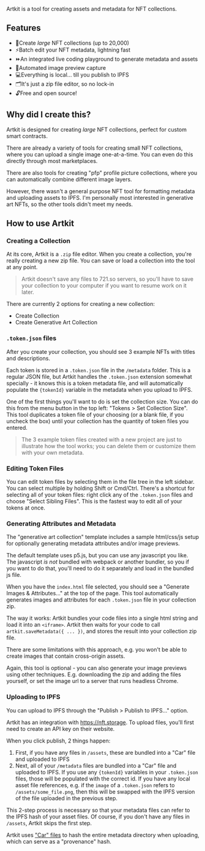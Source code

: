 
Artkit is a tool for creating assets and metadata for NFT collections.

## Features

- 🤯<SpacerHorizontal inline size={20} />Create _large_ NFT collections (up to
  20,000)
- ⚡️<SpacerHorizontal inline size={20} />Batch edit your NFT metadata,
  lightning fast
- ⏩<SpacerHorizontal inline size={20} />An integrated live coding playground to
  generate metadata and assets
- 🌆<SpacerHorizontal inline size={20} />Automated image preview capture
- 💻<SpacerHorizontal inline size={20} />Everything is local... till you publish
  to IPFS
- 🗂<SpacerHorizontal inline size={20} />It's just a zip file editor, so no
  lock-in
- 🔓<SpacerHorizontal inline size={20} />Free and open source!

## Why did I create this?

Artkit is designed for creating _large_ NFT collections, perfect for custom
smart contracts.

There are already a variety of tools for creating small NFT collections, where
you can upload a single image one-at-a-time. You can even do this directly
through most marketplaces.

There are also tools for creating "pfp" profile picture collections, where you
can automatically combine different image layers.

However, there wasn't a general purpose NFT tool for formatting metadata and
uploading assets to IPFS. I'm personally most interested in generative art NFTs,
so the other tools didn't meet my needs.

## How to use Artkit

### Creating a Collection

At its core, Artkit is a `.zip` file editor. When you create a collection,
you're really creating a new zip file. You can save or load a collection into
the tool at any point.

> Artkit doesn't save any files to 721.so servers, so you'll have to save your
> collection to your computer if you want to resume work on it later.

There are currently 2 options for creating a new collection:

- Create Collection
- Create Generative Art Collection

### `.token.json` files

After you create your collection, you should see 3 example NFTs with titles and
descriptions.

Each token is stored in a `.token.json` file in the `/metadata` folder. This is
a regular JSON file, but Artkit handles the `.token.json` extension somewhat
specially - it knows this is a token metadata file, and will automatically
populate the `{tokenId}` variable in the metadata when you upload to IPFS.

One of the first things you'll want to do is set the collection size. You can do
this from the menu button in the top left: "Tokens > Set Collection Size". This
tool duplicates a token file of your choosing (or a blank file, if you uncheck
the box) until your collection has the quantity of token files you entered.

> The 3 example token files created with a new project are just to illustrate
> how the tool works; you can delete them or customize them with your own
> metadata.

### Editing Token Files

You can edit token files by selecting them in the file tree in the left sidebar.
You can select multiple by holding Shift or Cmd/Ctrl. There's a shortcut for
selecting all of your token files: right click any of the `.token.json` files
and choose "Select Sibling Files". This is the fastest way to edit all of your
tokens at once.

### Generating Attributes and Metadata

The "generative art collection" template includes a sample html/css/js setup for
optionally generating metadata attributes and/or image previews.

The default template uses p5.js, but you can use any javascript you like. The
javascript _is not_ bundled with webpack or another bundler, so you if you want
to do that, you'll need to do it separately and load in the bundled js file.

When you have the `index.html` file selected, you should see a "Generate Images
& Attributes..." at the top of the page. This tool automatically generates
images and attributes for each `.token.json` file in your collection zip.

The way it works: Artkit bundles your code files into a single html string and
load it into an `<iframe>`. Artkit then waits for your code to call
`artkit.saveMetadata({ ... })`, and stores the result into your collection zip
file.

There are some limitations with this approach, e.g. you won't be able to create
images that contain cross-origin assets.

Again, this tool is optional - you can also generate your image previews using
other techniques. E.g. downloading the zip and adding the files yourself, or set
the image url to a server that runs headless Chrome.

### Uploading to IPFS

You can upload to IPFS through the "Publish > Publish to IPFS..." option.

Artkit has an integration with https://nft.storage. To upload files, you'll
first need to create an API key on their website.

When you click publish, 2 things happen:

1. First, if you have any files in `/assets`, these are bundled into a "Car"
   file and uploaded to IPFS
2. Next, all of your `/metadata` files are bundled into a "Car" file and
   uploaded to IPFS. If you use any `{tokenId}` variables in your `.token.json`
   files, those will be populated with the correct id. If you have any local
   asset file references, e.g. if the `image` of a `.token.json` refers to
   `/assets/some_file.png`, then this will be swapped with the IPFS version of
   the file uploaded in the previous step.

This 2-step process is necessary so that your metadata files can refer to the
IPFS hash of your asset files. Of course, if you don't have any files in
`/assets`, Artkit skips the first step.

Artkit uses ["Car" files](https://github.com/web3-storage/ipfs-car) to hash the
entire metadata directory when uploading, which can serve as a "provenance"
hash.
